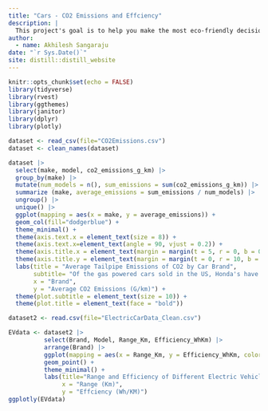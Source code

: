 ```yaml
---
title: "Cars - CO2 Emissions and Effciency"
description: |
  This project's goal is to help you make the most eco-friendly decision when buying a new car!
author:
  - name: Akhilesh Sangaraju 
date: "`r Sys.Date()`"
site: distill::distill_website
---
```


```r
knitr::opts_chunk$set(echo = FALSE)
library(tidyverse)
library(rvest)
library(ggthemes)
library(janitor)
library(dplyr)
library(plotly)
```

```r
dataset <- read_csv(file="CO2Emissions.csv")
dataset <- clean_names(dataset)
```

```r
dataset |>
  select(make, model, co2_emissions_g_km) |>
  group_by(make) |>
  mutate(num_models = n(), sum_emissions = sum(co2_emissions_g_km)) |>
  summarize (make, average_emissions = sum_emissions / num_models) |>
  ungroup() |>
  unique() |>
  ggplot(mapping = aes(x = make, y = average_emissions)) +
  geom_col(fill="dodgerblue") +
  theme_minimal() +
  theme(axis.text.x = element_text(size = 8)) +
  theme(axis.text.x=element_text(angle = 90, vjust = 0.2)) +
  theme(axis.title.x = element_text(margin = margin(t = 5, r = 0, b = 0, l = 0))) +
  theme(axis.title.y = element_text(margin = margin(t = 0, r = 10, b = 0, l = 0))) +
  labs(title = "Average Tailpipe Emissions of CO2 by Car Brand",
       subtitle= "Of the gas powered cars sold in the US, Honda's have the lowest average CO2 emissions",
       x = "Brand",
       y = "Average CO2 Emissions (G/km)") +
  theme(plot.subtitle = element_text(size = 10)) +
  theme(plot.title = element_text(face = "bold"))
```

```r
dataset2 <- read.csv(file="ElectricCarData_Clean.csv")
```

```r
EVdata <- dataset2 |>
          select(Brand, Model, Range_Km, Efficiency_WhKm) |>
          arrange(Brand) |>
          ggplot(mapping = aes(x = Range_Km, y = Efficiency_WhKm, color = Brand, label = Model)) +
          geom_point() +
          theme_minimal() +
          labs(title="Range and Efficiency of Different Electric Vehicles",
               x = "Range (Km)",
               y = "Effciency (Wh/KM)")
ggplotly(EVdata)
```

